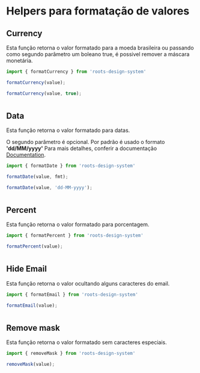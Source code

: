 
<Meta title="Helpers/Formatação" />

# Helpers para formatação de valores


## Currency
Esta função retorna o valor formatado para a moeda brasileira ou passando como segundo parâmetro um boleano true, é possivel remover a máscara monetária.

```jsx
import { formatCurrency } from 'roots-design-system'

formatCurrency(value);

formatCurrency(value, true);
```

#
## Data
Esta função retorna o valor formatado para datas.

O segundo parâmetro é opcional. Por padrão é usado o formato **'dd/MM/yyyy'** Para mais detalhes, conferir a documentação [Documentation](https://date-fns.org/v2.15.0/docs/format).

```jsx
import { formatDate } from 'roots-design-system'

formatDate(value, fmt);

formatDate(value, 'dd-MM-yyyy');
```

#
## Percent
Esta função retorna o valor formatado para porcentagem.

```jsx
import { formatPercent } from 'roots-design-system'

formatPercent(value);

```

#
## Hide Email
Esta função retorna o valor ocultando alguns caracteres do email.

```jsx
import { formatEmail } from 'roots-design-system'

formatEmail(value);

```

#
## Remove mask
Esta função retorna o valor formatado sem caracteres especiais.

```jsx
import { removeMask } from 'roots-design-system'

removeMask(value);

```


